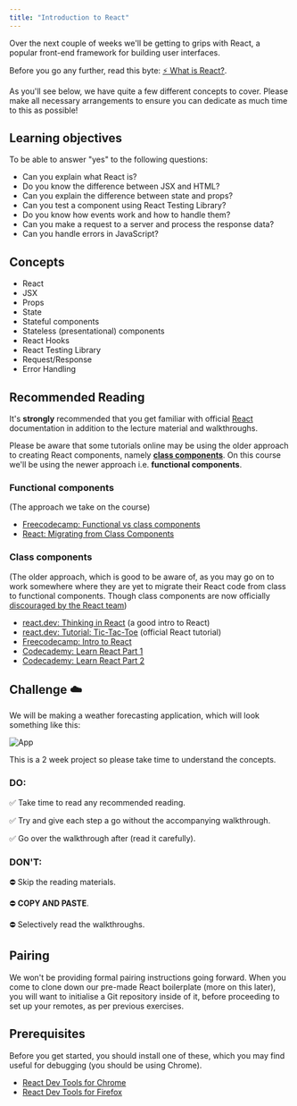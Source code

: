 ```yaml
---
title: "Introduction to React"
---
```


Over the next couple of weeks we'll be getting to grips with React, a popular front-end framework for building user interfaces.

Before you go any further, read this byte: [:zap: What is React?](https://hackmd.io/s/ByMAYN-FN).

As you'll see below, we have quite a few different concepts to cover. Please make all necessary arrangements to ensure you can dedicate as much time to this as possible!

## Learning objectives

To be able to answer "yes" to the following questions:

- Can you explain what React is?
- Do you know the difference between JSX and HTML?
- Can you explain the difference between state and props?
- Can you test a component using React Testing Library?
- Do you know how events work and how to handle them?
- Can you make a request to a server and process the response data?
- Can you handle errors in JavaScript?

## Concepts

- React
- JSX
- Props
- State
- Stateful components
- Stateless (presentational) components
- React Hooks
- React Testing Library
- Request/Response
- Error Handling

## Recommended Reading

It's **strongly** recommended that you get familiar with official [React](https://react.dev/) documentation in addition to the lecture material and walkthroughs. 

Please be aware that some tutorials online may be using the older approach to creating React components, namely **[class components](https://react.dev/reference/react/Component)**. On this course we'll be using the newer approach i.e. **functional components**. 

### Functional components
(The approach we take on the course)

* [Freecodecamp: Functional vs class components](https://www.freecodecamp.org/news/functional-components-vs-class-components-in-react/)
* [React: Migrating from Class Components ](https://react.dev/reference/react/Component#alternatives)

### Class components
(The older approach, which is good to be aware of, as you may go on to work somewhere where they are yet to migrate their React code from class to functional components. Though class components are now officially [discouraged by the React team](https://react.dev/reference/react/Component))

* [react.dev: Thinking in React](https://react.dev/learn/thinking-in-react) (a good intro to React)
* [react.dev: Tutorial: Tic-Tac-Toe](https://react.dev/learn/tutorial-tic-tac-toe) (official React tutorial)
* [Freecodecamp: Intro to React](https://www.freecodecamp.org/learn/front-end-libraries/react/) 
* [Codecademy: Learn React Part 1](https://www.codecademy.com/learn/react-101) 
* [Codecademy: Learn React Part 2](https://www.codecademy.com/learn/react-102) 

## Challenge :cloud:

We will be making a weather forecasting application, which will look something like this:

![App](https://firebasestorage.googleapis.com/v0/b/avocado-on-toast.appspot.com/o/course%2Fweather%2Fapp.png?alt=media&token=c230b6bd-94e8-4821-8e06-a190a15c3d3b)

This is a 2 week project so please take time to understand the concepts.

### DO:

:white_check_mark: Take time to read any recommended reading.

:white_check_mark: Try and give each step a go without the accompanying walkthrough.

:white_check_mark: Go over the walkthrough after (read it carefully).

### DON'T:

:no_entry: Skip the reading materials.

:no_entry: **COPY AND PASTE**.

:no_entry: Selectively read the walkthroughs.

## Pairing

We won't be providing formal pairing instructions going forward. When you come to clone down our pre-made React boilerplate (more on this later), you will want to initialise a Git repository inside of it, before proceeding to set up your remotes, as per previous exercises.

## Prerequisites

Before you get started, you should install one of these, which you may find useful for debugging (you should be using Chrome).

* [React Dev Tools for Chrome](https://chrome.google.com/webstore/detail/react-developer-tools/fmkadmapgofadopljbjfkapdkoienihi?hl=en)
* [React Dev Tools for Firefox](https://addons.mozilla.org/en-GB/firefox/addon/react-devtools/)